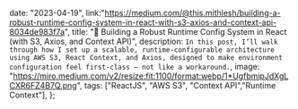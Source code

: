 
  date: "2023-04-19",
  link:"https://medium.com/@this.mithlesh/building-a-robust-runtime-config-system-in-react-with-s3-axios-and-context-api-8034de983f7a",
  title: "🔧 Building a Robust Runtime Config System in React (with S3, Axios, and Context API)",
  description: `In this post, I’ll walk through how I set up a scalable, runtime-configurable architecture using AWS S3, React Context, and Axios, designed to make environment configuration feel first-class — not like a workaround.`,
  image:
    "https://miro.medium.com/v2/resize:fit:1100/format:webp/1*UgfbmipJdXgLCXR6FZ4B7Q.png",
  tags: ["ReactJS", "AWS S3", "Context API","Runtime Context"],
};

